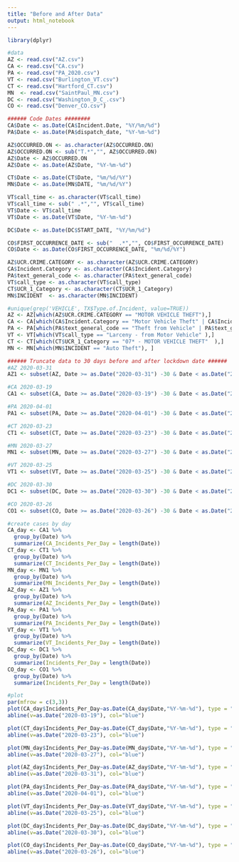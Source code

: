 ```yaml
---
title: "Before and After Data"
output: html_notebook
---
```



```r
library(dplyr)

#data
AZ <- read.csv("AZ.csv")
CA <- read.csv("CA.csv")
PA <- read.csv("PA_2020.csv")
VT <- read.csv("Burlington_VT.csv")
CT <- read.csv("Hartford_CT.csv")
MN  <- read.csv("SaintPaul_MN.csv")
DC <- read.csv("Washington_D_C_.csv")
CO <- read.csv("Denver_CO.csv")

###### Code Dates ########
CA$Date <- as.Date(CA$Incident.Date, "%Y/%m/%d")
PA$Date <- as.Date(PA$dispatch_date, "%Y-%m-%d")

AZ$OCCURRED.ON <- as.character(AZ$OCCURRED.ON)
AZ$OCCURRED.ON <- sub("T.*","", AZ$OCCURRED.ON)
AZ$Date <- AZ$OCCURRED.ON
AZ$Date <- as.Date(AZ$Date, "%Y-%m-%d")

CT$Date <- as.Date(CT$Date, "%m/%d/%Y")
MN$Date <- as.Date(MN$DATE, "%m/%d/%Y")

VT$call_time <- as.character(VT$call_time)
VT$call_time <- sub(" .*","", VT$call_time)
VT$Date <- VT$call_time
VT$Date <- as.Date(VT$Date, "%Y-%m-%d")

DC$Date <- as.Date(DC$START_DATE, "%Y/%m/%d")

CO$FIRST_OCCURRENCE_DATE <- sub("  .*","", CO$FIRST_OCCURRENCE_DATE)
CO$Date <- as.Date(CO$FIRST_OCCURRENCE_DATE, "%m/%d/%Y")
```

```r
AZ$UCR.CRIME.CATEGORY <- as.character(AZ$UCR.CRIME.CATEGORY)
CA$Incident.Category <- as.character(CA$Incident.Category)
PA$text_general_code <- as.character(PA$text_general_code)
VT$call_type <- as.character(VT$call_type)
CT$UCR_1_Category <- as.character(CT$UCR_1_Category)
MN$INCIDENT  <- as.character(MN$INCIDENT)
```

```r
#unique(grep('VEHICLE', TX$Type.of.Incident, value=TRUE))
AZ <- AZ[which(AZ$UCR.CRIME.CATEGORY == "MOTOR VEHICLE THEFT"),] 
CA <- CA[which(CA$Incident.Category == "Motor Vehicle Theft" | CA$Incident.Category == "Motor Vehicle Theft?"),]
PA <- PA[which(PA$text_general_code == "Theft from Vehicle" | PA$text_general_code == "Motor Vehicle Theft"),]
VT <- VT[which(VT$call_type == "Larceny - from Motor Vehicle" ),]
CT <- CT[which(CT$UCR_1_Category == "07* - MOTOR VEHICLE THEFT"  ),]
MN <- MN[which(MN$INCIDENT == "Auto Theft"), ]
```

```r
###### Truncate data to 30 days before and after lockdown date ######
#AZ 2020-03-31
AZ1 <- subset(AZ, Date >= as.Date("2020-03-31") -30 & Date < as.Date("2020-03-31") +30)

#CA 2020-03-19
CA1 <- subset(CA, Date >= as.Date("2020-03-19") -30 & Date < as.Date("2020-03-19") +30)

#PA 2020-04-01
PA1 <- subset(PA, Date >= as.Date("2020-04-01") -30 & Date < as.Date("2020-04-01") +30)

#CT 2020-03-23
CT1 <- subset(CT, Date >= as.Date("2020-03-23") -30 & Date < as.Date("2020-03-23") +30)

#MN 2020-03-27
MN1 <- subset(MN, Date >= as.Date("2020-03-27") -30 & Date < as.Date("2020-03-27") +30)

#VT 2020-03-25
VT1 <- subset(VT, Date >= as.Date("2020-03-25") -30 & Date < as.Date("2020-03-25") +30)

#DC 2020-03-30
DC1 <- subset(DC, Date >= as.Date("2020-03-30") -30 & Date < as.Date("2020-03-30") +30)

#CO 2020-03-26
CO1 <- subset(CO, Date >= as.Date("2020-03-26") -30 & Date < as.Date("2020-03-26") +30)

```

```r
#create cases by day
CA_day <- CA1 %>%
  group_by(Date) %>%
  summarize(CA_Incidents_Per_Day = length(Date))
CT_day <- CT1 %>%
  group_by(Date) %>%
  summarize(CT_Incidents_Per_Day = length(Date))
MN_day <- MN1 %>%
  group_by(Date) %>%
  summarize(MN_Incidents_Per_Day = length(Date))
AZ_day <- AZ1 %>%
  group_by(Date) %>%
  summarize(AZ_Incidents_Per_Day = length(Date))
PA_day <- PA1 %>%
  group_by(Date) %>%
  summarize(PA_Incidents_Per_Day = length(Date))
VT_day <- VT1 %>%
  group_by(Date) %>%
  summarize(VT_Incidents_Per_Day = length(Date))
DC_day <- DC1 %>%
  group_by(Date) %>%
  summarize(Incidents_Per_Day = length(Date))
CO_day <- CO1 %>%
  group_by(Date) %>%
  summarize(Incidents_Per_Day = length(Date))
```

```r
#plot
par(mfrow = c(3,3))
plot(CA_day$Incidents_Per_Day~as.Date(CA_day$Date,"%Y-%m-%d"), type = "l")
abline(v=as.Date("2020-03-19"), col="blue")

plot(CT_day$Incidents_Per_Day~as.Date(CT_day$Date,"%Y-%m-%d"), type = "l")
abline(v=as.Date("2020-03-23"), col="blue")

plot(MN_day$Incidents_Per_Day~as.Date(MN_day$Date,"%Y-%m-%d"), type = "l")
abline(v=as.Date("2020-03-27"), col="blue")

plot(AZ_day$Incidents_Per_Day~as.Date(AZ_day$Date,"%Y-%m-%d"), type = "l")
abline(v=as.Date("2020-03-31"), col="blue")

plot(PA_day$Incidents_Per_Day~as.Date(PA_day$Date,"%Y-%m-%d"), type = "l")
abline(v=as.Date("2020-04-01"), col="blue")

plot(VT_day$Incidents_Per_Day~as.Date(VT_day$Date,"%Y-%m-%d"), type = "l")
abline(v=as.Date("2020-03-25"), col="blue")

plot(DC_day$Incidents_Per_Day~as.Date(DC_day$Date,"%Y-%m-%d"), type = "l")
abline(v=as.Date("2020-03-30"), col="blue")

plot(CO_day$Incidents_Per_Day~as.Date(CO_day$Date,"%Y-%m-%d"), type = "l")
abline(v=as.Date("2020-03-26"), col="blue")
```